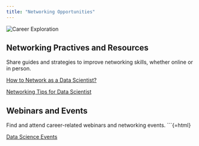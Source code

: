 ```yaml
---
title: "Networking Opportunities"
---
```


<img src="https://www.premiumbeat.com/blog/wp-content/uploads/2013/01/Networking.jpg" alt="Career Exploration" class="large-image" />


## Networking Practives and Resources
Share guides and strategies to improve networking skills, whether online or in person.


[How to Network as a Data Scientist?](https://towardsdatascience.com/how-to-network-as-a-data-scientist-12fd3ed8d176#:~:text=The%20main%20takeaway%20is%20to,also%20went%20to%20your%20university)

[Networking Tips for Data Scientist](https://www.linkedin.com/advice/3/heres-how-you-can-effectively-network-within-your-1yn2f?utm_source=rss&utm_campaign=collaborative_articles_all_en)

## Webinars and Events
Find and attend career-related webinars and networking events.
```{=html}
<div class="sections-grid">
  <a href="https://www.eventbrite.com/d/ga--atlanta/data-science/" class="section-card">Data Science Events</a>
</div>